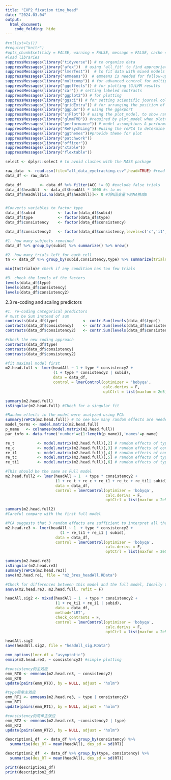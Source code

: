 ```yaml
---
title: "EXP2_fixation time_head"
date: "2024.03.04"
output:
  html_document:
    code_folding: hide
---
```


```r

#rm(list=ls())
#require("knitr") 
#opts_chunk$set(tidy = FALSE, warning = FALSE, message = FALSE, cache = FALSE)
#load libraries
suppressMessages(library("tidyverse")) # to organize data
suppressMessages(library("afex"))  # using 'all_fit' to find appropriate optimizer; and 'mixed' for significance test
suppressMessages(library("lmerTest"))  # to fit data with mixed models
suppressMessages(library("emmeans"))  # emmeans is needed for follow-up tests 
suppressMessages(library("multcomp")) # for advanced control for multiple testing/Type 1 errors. using 'update' for post-hoc comp
suppressMessages(library("ggeffects")) # for plotting (G)LMM results
suppressMessages(library('car')) # setting labeled contrasts
suppressMessages(library("ggplot2")) # for plotting
suppressMessages(library("ggsci")) # for setting scientific journal color palettes 
suppressMessages(library("gridExtra")) # for arranging the position of figures
suppressMessages(library("ggpubr")) # using the ggexport
suppressMessages(library("sjPlot")) # using the plot_model, to show random and fixed effects.
suppressMessages(library("glmmTMB")) #required by plot_model when plotting random effects
suppressMessages(library("performance")) # model assumptions & performance, to use check_model for model assumptions
suppressMessages(library("RePsychLing")) #using the rePCA to determine redundant random effects
suppressMessages(library("ggthemes"))#provide theme for plot
suppressMessages(library("patchwork")) 
suppressMessages(library("officer"))
suppressMessages(library("xtable"))
suppressMessages(library("flextable"))

select <- dplyr::select # to avoid clashes with the MASS package

```


```r

raw_data  <- read.csv(file="all_data_eyetracking.csv",head=TRUE) #read data
data_df <- raw_data

```


```r

data_df        <- data_df %>% filter(ACC != 0) #exclude false trials
data_df$headAll  <- data_df$headAll * 1000 #s to ms
data_df$headAll[is.na(data_df$headAll)]<- 0 #将N因变量下的NA换成0


#Converts variables to factor type
data_df$subid          <- factor(data_df$subid)
data_df$type           <- factor(data_df$type)
data_df$consistency    <- factor(data_df$consistency)

data_df$consistency2   <- factor(data_df$consistency,levels=c('c','i1','i2')) #reorder the levels; consistency2 was computed to avoid errors in emmeans package.


```


```r

#1. how many subjects remained
data_df %>% group_by(subid) %>% summarize() %>% nrow()

#2. how many trials left for each cell
tn <- data_df %>% group_by(subid,consistency,type) %>% summarize(trialn=length(subid)) %>% ungroup()

min(tn$trialn)# check if any condition has too few trials

#3. check the levels of the factors
levels(data_df$type)
levels(data_df$consistency)
levels(data_df$consistency2)

```

2.3 re-coding and scaling predictors
```r

#1. re-coding categorical predictors
# must be Sum instead of sum
contrasts(data_df$type)           <- contr.Sum(levels(data_df$type)) 
contrasts(data_df$consistency)    <- contr.Sum(levels(data_df$consistency))
contrasts(data_df$consistency2)   <- contr.Sum(levels(data_df$consistency2))

#check the new coding approach
contrasts(data_df$type)
contrasts(data_df$consistency)
contrasts(data_df$consistency2)

```

```r

#fit maximal model first
m2.head.full <- lmer(headAll ~ 1 + type * consistency2 + 
                     (1 + type * consistency2 | subid), 
                     data = data_df,
                     control = lmerControl(optimizer = 'bobyqa',
                                           calc.derivs = F,
                                           optCtrl = list(maxfun = 2e5)))

summary(m2.head.full)
isSingular(m2.head.full) #Check for a singular fit

```

```r

#Random effects in the model were analyzed using PCA
summary(rePCA(m2.head.full)) # to see how many random effects are needed
model_terms <- model.matrix(m2.head.full)
p_name   <- colnames(model.matrix(m2.head.full)) 
par_info <- data.frame('number'=c(1:length(p_name)),'names'=p_name)  

```

```r

re_t          <- model.matrix(m2.head.full)[,2] # random effects of type
re_c          <- model.matrix(m2.head.full)[,3] # random effects of consisc
re_i1         <- model.matrix(m2.head.full)[,4] # random effects of consisi1
re_tc         <- model.matrix(m2.head.full)[,5] # random effects of type:c
re_ti1        <- model.matrix(m2.head.full)[,6] # random effects of type:i1

#This should be the same as Full model
m2.head.full2 <- lmer(headAll ~ 1  + type * consistency2 +
                      (1 + re_t + re_c + re_i1 + re_tc + re_ti1| subid), 
                      data = data_df,
                      control = lmerControl(optimizer = 'bobyqa',
                                            calc.derivs = F,
                                            optCtrl = list(maxfun = 2e5)))

summary(m2.head.full2)
#Careful compare with the first full model

```


```r

#PCA suggests that 3 random effects are sufficient to interpret all the variance
m2.head.re3 <- lmer(headAll ~ 1  + type * consistency2 +
                        (1 + re_ti1 + re_i1 | subid), 
                      data = data_df,
                      control = lmerControl(optimizer = 'bobyqa',
                                            calc.derivs = F,
                                            optCtrl = list(maxfun = 2e5)))

summary(m2.head.re3)
isSingular(m2.head.re3)
summary(rePCA(m2.head.re3))
save(m2.head.re1, file = "m2_3res_headAll.RData")

```



```r

#Check for differences between this model and the full model, Ideally there should be no difference
anova(m2.head.re3, m2.head.full, refit = F)

```


```r

headAll.sig2 <- mixed(headAll ~ 1  + type * consistency2 +
                      (1 + re_ti1 + re_i1 | subid), 
                      data = data_df,
                      method='LRT',
                      check_contrasts = F,
                      control = lmerControl(optimizer = 'bobyqa',
                                            calc.derivs = F,
                                            optCtrl = list(maxfun = 2e5)))

headAll.sig2
save(headAll.sig2, file = "headAll_sig.RData")

```


```r

emm_options(lmer.df = "asymptotic") 
emmip(m2.head.re3, ~ consistency2) #simple plotting

#consistency的主效应
emm_RT0 <- emmeans(m2.head.re3, ~ consistency2)
emm_RT0
update(pairs(emm_RT0), by = NULL, adjust = "holm") 

#type简单主效应
emm_RT1 <- emmeans(m2.head.re3, ~ type | consistency2)
emm_RT1
update(pairs(emm_RT1), by = NULL, adjust = "holm") 

#consistency的简单主效应
emm_RT2 <- emmeans(m2.head.re3, ~consistency2 | type)
emm_RT2
update(pairs(emm_RT2), by = NULL, adjust = "holm") 

```


```r

description1_df  <- data_df %>% group_by(consistency) %>%
  summarise(des_RT = mean(headAll), des_sd = sd(RT))

description2_df  <- data_df %>% group_by(type, consistency) %>%
  summarise(des_RT = mean(headAll), des_sd = sd(RT))

print(description1_df)
print(description2_df)

```
